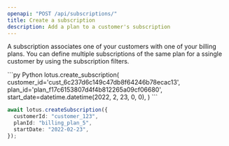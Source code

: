```yaml
---
openapi: "POST /api/subscriptions/"
title: Create a subscription
description: Add a plan to a customer's subscription
---
```


A subscription associates one of your customers with one of your billing plans. You can define multiple subscriptions of the same plan for a ssingle customer by using the subscription filters.

<CodeGroup>
```py Python
lotus.create_subscription(
  customer_id='cust_6c237d6c149c47db8f64246b78ecac13',
  plan_id='plan_f17c6153807d4f4b812265a09cf06680',
  start_date=datetime.datetime(2022, 2, 23, 0, 0),
)
```

```ts Typescript
await lotus.createSubscription({
  customerId: "customer_123",
  planId: "billing_plan_5",
  startDate: "2022-02-23",
});
```

</CodeGroup>
